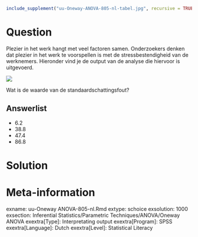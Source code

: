 ```r
include_supplement("uu-Oneway-ANOVA-805-nl-tabel.jpg", recursive = TRUE)
```



Question
========
Plezier in het werk hangt met veel factoren samen. Onderzoekers denken dat plezier in het werk te voorspellen is met de stressbestendigheid van de werknemers. Hieronder vind je de output van de analyse die hiervoor is uitgevoerd.  

![](uu-Oneway-ANOVA-805-nl-tabel.jpg)

Wat is de waarde van de standaardschattingsfout?
  
Answerlist
----------
* 6.2 
* 38.8
* 47.4
* 86.8





Solution
========
  


Meta-information
================
exname: uu-Oneway ANOVA-805-nl.Rmd
extype: schoice
exsolution: 1000
exsection: Inferential Statistics/Parametric Techniques/ANOVA/Oneway ANOVA
exextra[Type]: Interpretating output
exextra[Program]: SPSS
exextra[Language]: Dutch
exextra[Level]: Statistical Literacy
